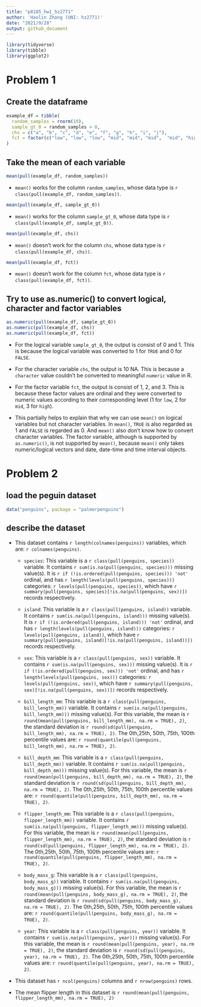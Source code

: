 ```yaml
---
title: "p8105_hw1_hz2771"
author: 'Haolin Zhong (UNI: hz2771)'
date: "2021/9/28"
output: github_document
---
```



```r
library(tidyverse)
library(tibble)
library(ggplot2)
```


# Problem 1

## Create the dataframe

```r
example_df = tibble(
  random_samples = rnorm(10),
  sample_gt_0 = random_samples > 0,
  chs = c("a", "b", "c", "d", "e", "f", "g", "h", "i", "j"),
  fct = factor(c("low", "low", "low", "mid", "mid", "mid",  "mid", "high", "high","high"), levels = c("low", "mid", "high"))
)
```


## Take the mean of each variable

```r
mean(pull(example_df, random_samples))
```

- `mean()` works for the column `random_samples`, whose data type is 
`r class(pull(example_df, random_samples))`.

```r
mean(pull(example_df, sample_gt_0))
```

- `mean()` works for the column `sample_gt_0`, 
whose data type is `r class(pull(example_df, sample_gt_0))`.

```r
mean(pull(example_df, chs))
```

- `mean()` doesn't work for the column `chs`, whose data type is 
`r class(pull(example_df, chs))`.

```r
mean(pull(example_df, fct))
```

- `mean()` doesn't work for the column `fct`, whose data type is 
`r class(pull(example_df, fct))`.


## Try to use as.numeric() to convert logical, character and factor variables

```r
as.numeric(pull(example_df, sample_gt_0))
as.numeric(pull(example_df, chs))
as.numeric(pull(example_df, fct))
```

- For the logical variable `sample_gt_0`, the output is consist of 0 and 1. 
This is because the logical variable was converted to 1 for `TRUE` and 0 
for `FALSE`. 

- For the character variable `chs`, the output is 10 NA. This is because a 
`character` value couldn't be converted to meaningful `numeric` value in R.

- For the factor variable `fct`, the output is consist of 1, 2, and 3. This is 
because these factor values are ordinal and they were converted to numeric 
values according to their corresponding level (1 for `low`, 2 for `mid`,
3 for `high`).

- This partially helps to explain that why we can use `mean()` on logical 
variables but not character variables. In `mean()`, `TRUE` is also regarded 
as 1 and `FALSE` is regarded as 0. And `mean()` also don't know how to convert 
character variables. The factor variable, although is supported by 
`as.numeric()`, is not supported by `mean()`, because `mean()` only takes 
numeric/logical vectors and date, date-time and time interval objects.


# Problem 2

## load the peguin dataset

```r
data("penguins", package = "palmerpenguins")
```


## describe the dataset

- This dataset contains `r length(colnames(penguins))` variables, which are: 
`r colnames(penguins)`.

    - `species`: This variable is a `r class(pull(penguins, species))` variable. 
    It contains `r sum(is.na(pull(penguins, species)))` missing value(s). It is
    `r if (!is.ordered(pull(penguins, species))) 'not'` ordinal, and has 
    `r length(levels(pull(penguins, species)))` categories: 
    `r levels(pull(penguins, species))`, which have 
    `r summary(pull(penguins, species)[!is.na(pull(penguins, sex))])` 
    records respectively.
    
    - `island`: This variable is a `r class(pull(penguins, island))` variable. 
    It contains `r sum(is.na(pull(penguins, island)))` missing value(s). It is
    `r if (!is.ordered(pull(penguins, island))) 'not'` ordinal, and has 
    `r length(levels(pull(penguins, island)))` categories: 
    `r levels(pull(penguins, island))`, which have 
    `r summary(pull(penguins, island)[!is.na(pull(penguins, island))])` 
    records respectively.

    - `sex`: This variable is a `r class(pull(penguins, sex))` variable. 
    It contains `r sum(is.na(pull(penguins, sex)))` missing value(s). It is
    `r if (!is.ordered(pull(penguins, sex))) 'not'` ordinal, and has 
    `r length(levels(pull(penguins, sex)))` categories: 
    `r levels(pull(penguins, sex))`, which have 
    `r summary(pull(penguins, sex)[!is.na(pull(penguins, sex))])` 
    records respectively.
    
    - `bill_length_mm`: This variable is a 
    `r class(pull(penguins, bill_length_mm))` variable. It contains 
    `r sum(is.na(pull(penguins, bill_length_mm)))` missing value(s). 
    For this variable, the mean is 
    `r round(mean(pull(penguins, bill_length_mm), na.rm = TRUE), 2)`, 
    the standard deviation is 
    `r round(sd(pull(penguins, bill_length_mm), na.rm = TRUE), 2)`. 
    The 0th,25th, 50th, 75th, 100th percentile values are: 
    `r round(quantile(pull(penguins, bill_length_mm), na.rm = TRUE), 2)`.
    
    - `bill_depth_mm`: This variable is a 
    `r class(pull(penguins, bill_depth_mm))` variable. It contains 
    `r sum(is.na(pull(penguins, bill_depth_mm)))` missing value(s). 
    For this variable, the mean is 
    `r round(mean(pull(penguins, bill_depth_mm), na.rm = TRUE), 2)`, 
    the standard deviation is 
    `r round(sd(pull(penguins, bill_depth_mm), na.rm = TRUE), 2)`. 
    The 0th,25th, 50th, 75th, 100th percentile values are: 
    `r round(quantile(pull(penguins, bill_depth_mm), na.rm = TRUE), 2)`.
    
    - `flipper_length_mm`: This variable is a 
    `r class(pull(penguins, flipper_length_mm))` variable. It contains 
    `r sum(is.na(pull(penguins, flipper_length_mm)))` missing value(s). 
    For this variable, the mean is 
    `r round(mean(pull(penguins, flipper_length_mm), na.rm = TRUE), 2)`, 
    the standard deviation is 
    `r round(sd(pull(penguins, flipper_length_mm), na.rm = TRUE), 2)`. 
    The 0th,25th, 50th, 75th, 100th percentile values are: 
    `r round(quantile(pull(penguins, flipper_length_mm), na.rm = TRUE), 2)`.
    
    - `body_mass_g`: This variable is a 
    `r class(pull(penguins, body_mass_g))` variable. It contains 
    `r sum(is.na(pull(penguins, body_mass_g)))` missing value(s). 
    For this variable, the mean is 
    `r round(mean(pull(penguins, body_mass_g), na.rm = TRUE), 2)`, 
    the standard deviation is 
    `r round(sd(pull(penguins, body_mass_g), na.rm = TRUE), 2)`. 
    The 0th,25th, 50th, 75th, 100th percentile values are: 
    `r round(quantile(pull(penguins, body_mass_g), na.rm = TRUE), 2)`.
    
    - `year`: This variable is a 
    `r class(pull(penguins, year))` variable. It contains 
    `r sum(is.na(pull(penguins, year)))` missing value(s). 
    For this variable, the mean is 
    `r round(mean(pull(penguins, year), na.rm = TRUE), 2)`, 
    the standard deviation is 
    `r round(sd(pull(penguins, year), na.rm = TRUE), 2)`. 
    The 0th,25th, 50th, 75th, 100th percentile values are: 
    `r round(quantile(pull(penguins, year), na.rm = TRUE), 2)`.

- This dataset has `r ncol(penguins)` columns and `r nrow(penguins)` rows.

- The mean flipper length in this dataset is 
`r round(mean(pull(penguins, flipper_length_mm), na.rm = TRUE), 2)`

